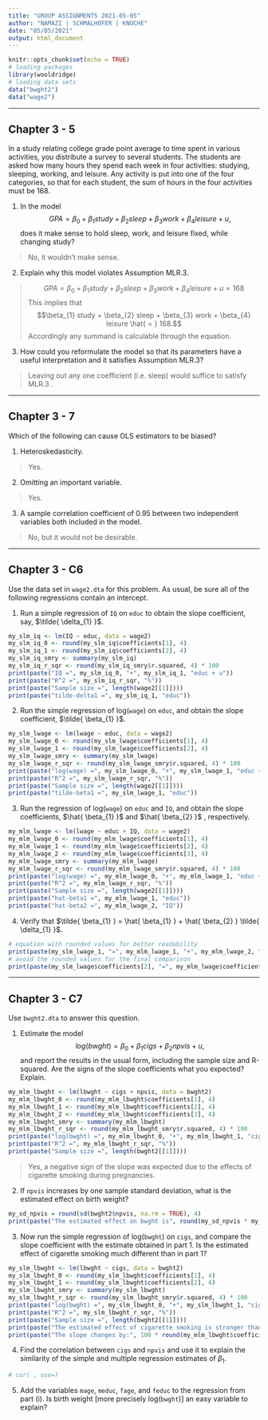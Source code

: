 ```yaml
---
title: "GROUP ASSIGNMENTS 2021-05-05"
author: "NAMAZI | SCHMALHOFER | KNOCHE"
date: "05/05/2021"
output: html_document
---
```



```r
knitr::opts_chunk$set(echo = TRUE)
# loading packages
library(wooldridge)
# loading data sets 
data("bwght2")
data("wage2")
```
***
## Chapter 3 - 5

In a study relating college grade point average to time spent in various activities, you distribute a survey to several students. The students are asked how many hours they spend each week in four activities: studying, sleeping, working, and leisure. Any activity is put into one of the four categories, so that for each student, the sum of hours in the four activities must be 168.

1. In the model $$GPA = \beta_{0} + \beta_{1} study + \beta_{2} sleep + \beta_{3} work + \beta_{4} leisure + u,$$ does it make sense to hold sleep, work, and leisure fixed, while changing study?

> No, it wouldn't make sense.

2. Explain why this model violates Assumption MLR.3.

> $$GPA = \beta_{0} + \beta_{1} study + \beta_{2} sleep + \beta_{3} work + \beta_{4} leisure + u = 168$$ This implies that $$\beta_{1} study + \beta_{2} sleep + \beta_{3} work + \beta_{4} leisure \hat{ = } 168.$$ Accordingly any summand is calculable through the equation.

3. How could you reformulate the model so that its parameters have a useful interpretation and it satisfies Assumption MLR.3?

> Leaving out any one coefficient (i.e. sleep) would suffice to satisfy MLR.3 .

***
## Chapter 3 - 7

Which of the following can cause OLS estimators to be biased?

1. Heteroskedasticity.

> Yes.

2. Omitting an important variable.

> Yes.

3. A sample correlation coefficient of 0.95 between two independent variables both included in the model.

> No, but it would not be desirable.

***
## Chapter 3 - C6

Use the data set in `wage2.dta` for this problem. As usual, be sure all of the following regressions contain an intercept.

1. Run a simple regression of `IQ` on `educ` to obtain the slope coefficient, say, $\tilde{ \delta_{1} }$.

```r
my_slm_iq <- lm(IQ ~ educ, data = wage2)
my_slm_iq_0 <- round(my_slm_iq$coefficients[1], 4)
my_slm_iq_1 <- round(my_slm_iq$coefficients[2], 4)
my_slm_iq_smry <- summary(my_slm_iq)
my_slm_iq_r_sqr <- round(my_slm_iq_smry$r.squared, 4) * 100
print(paste("IQ =", my_slm_iq_0, "+", my_slm_iq_1, "educ + u"))
print(paste("R^2 =", my_slm_iq_r_sqr, "%"))
print(paste("Sample size =", length(wage2[[1]])))
print(paste("tilde-delta1 =", my_slm_iq_1, "educ"))
```

2. Run the simple regression of log(`wage`) on `educ`, and obtain the slope coefficient, $\tilde{ \beta_{1} }$.

```r
my_slm_lwage <- lm(lwage ~ educ, data = wage2)
my_slm_lwage_0 <- round(my_slm_lwage$coefficients[1], 4)
my_slm_lwage_1 <- round(my_slm_lwage$coefficients[2], 4)
my_slm_lwage_smry <- summary(my_slm_lwage)
my_slm_lwage_r_sqr <- round(my_slm_lwage_smry$r.squared, 4) * 100
print(paste("log(wage) =", my_slm_lwage_0, "+", my_slm_lwage_1, "educ + u"))
print(paste("R^2 =", my_slm_lwage_r_sqr, "%"))
print(paste("Sample size =", length(wage2[[1]])))
print(paste("tilde-beta1 =", my_slm_lwage_1, "educ"))
```

3. Run the regression of log(`wage`) on `educ` and `IQ`, and obtain the slope coefficients, $\hat{ \beta_{1} }$ and $\hat{ \beta_{2} }$ , respectively.

```r
my_mlm_lwage <- lm(lwage ~ educ + IQ, data = wage2)
my_mlm_lwage_0 <- round(my_mlm_lwage$coefficients[1], 4)
my_mlm_lwage_1 <- round(my_mlm_lwage$coefficients[2], 4)
my_mlm_lwage_2 <- round(my_mlm_lwage$coefficients[3], 4)
my_mlm_lwage_smry <- summary(my_mlm_lwage)
my_mlm_lwage_r_sqr <- round(my_mlm_lwage_smry$r.squared, 4) * 100
print(paste("log(wage) =", my_mlm_lwage_0, "+", my_mlm_lwage_1, "educ +", my_mlm_lwage_2, "IQ + u"))
print(paste("R^2 =", my_mlm_lwage_r_sqr, "%"))
print(paste("Sample size =", length(wage2[[1]])))
print(paste("hat-beta1 =", my_mlm_lwage_1, "educ"))
print(paste("hat-beta2 =", my_mlm_lwage_2, "IQ"))
```

4. Verify that $\tilde{ \beta_{1} } = \hat{ \beta_{1} } + \hat{ \beta_{2} } \tilde{ \delta_{1} }$.

```r
# equation with rounded values for better readability
print(paste(my_slm_lwage_1, "=", my_mlm_lwage_1, "+", my_mlm_lwage_2, "*", my_slm_iq_1))
# avoid the rounded values for the final comparison
print(paste(my_slm_lwage$coefficients[2], "=", my_mlm_lwage$coefficients[2] + my_mlm_lwage$coefficients[3] * my_slm_iq$coefficients[2]))
```


***
## Chapter 3 - C7

Use `bwght2.dta` to answer this question.

1. Estimate the model $$log(bwght) = \beta_{0} + \beta_{1} cigs + \beta_{2} npvis + u,$$
and report the results in the usual form, including the sample size and R-squared. Are the signs of the slope coefficients what you expected? Explain.

```r
my_mlm_lbwght <- lm(lbwght ~ cigs + npvis, data = bwght2)
my_mlm_lbwght_0 <- round(my_mlm_lbwght$coefficients[1], 4)
my_mlm_lbwght_1 <- round(my_mlm_lbwght$coefficients[2], 4)
my_mlm_lbwght_2 <- round(my_mlm_lbwght$coefficients[3], 4)
my_mlm_lbwght_smry <- summary(my_mlm_lbwght)
my_mlm_lbwght_r_sqr <- round(my_mlm_lbwght_smry$r.squared, 4) * 100
print(paste("log(bwght) =", my_mlm_lbwght_0, "+", my_mlm_lbwght_1, "cigs +", my_mlm_lbwght_2, "npvis + u"))
print(paste("R^2 =", my_mlm_lbwght_r_sqr, "%"))
print(paste("Sample size =", length(bwght2[[1]])))
```
> Yes, a negative sign of the slope was expected due to the effects of cigarette smoking during pregnancies.

2. If `npvis` increases by one sample standard deviation, what is the estimated effect on birth weight?

```r
my_sd_npvis = round(sd(bwght2$npvis, na.rm = TRUE), 4)
print(paste("The estimated effect on bwght is", round(my_sd_npvis * my_mlm_lbwght$coefficients[3], 4) * 100, "%, for an increase in npvis by", my_sd_npvis, "."))
```

3. Now run the simple regression of log(`bwght`) on `cigs`, and compare the slope coefficient with the estimate obtained in part 1. Is the estimated effect of cigarette smoking much different than in part 1?

```r
my_slm_lbwght <- lm(lbwght ~ cigs, data = bwght2)
my_slm_lbwght_0 <- round(my_slm_lbwght$coefficients[1], 4)
my_slm_lbwght_1 <- round(my_slm_lbwght$coefficients[2], 4)
my_slm_lbwght_smry <- summary(my_slm_lbwght)
my_slm_lbwght_r_sqr <- round(my_slm_lbwght_smry$r.squared, 4) * 100
print(paste("log(bwght) =", my_slm_lbwght_0, "+", my_slm_lbwght_1, "cigs + u"))
print(paste("R^2 =", my_slm_lbwght_r_sqr, "%"))
print(paste("Sample size =", length(bwght2[[1]])))
print(paste("The estimated effect of cigarette smoking is stronger than in part 1."))
print(paste("The slope changes by:", 100 * round(my_mlm_lbwght$coefficients[2], 6), "% -", 100 * round(my_slm_lbwght$coefficients[2], 6), "% =", 100 * round(my_mlm_lbwght$coefficients[2] - my_slm_lbwght$coefficients[2], 6), "%."))
```


4. Find the correlation between `cigs` and `npvis` and use it to explain the similarity of the simple and multiple regression estimates of $\beta_{1}$.

```r
# cor( , use=)
```


5. Add the variables `mage`, `meduc`, `fage`, and `feduc` to the regression from part (i). Is birth weight [more precisely log(`bwght`)] an easy variable to explain?